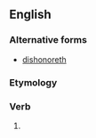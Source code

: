 ==English==

===Alternative forms===
* [[dishonoreth]]

===Etymology===
{{suffix|en|dishonour|eth}}

===Verb===
{{head|en|verb form}}

# {{en-archaic third-person singular of|dishonour}}